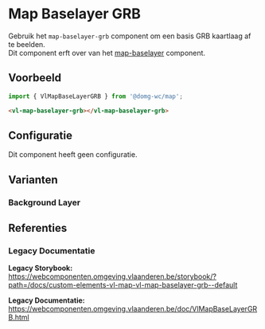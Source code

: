 
# Map Baselayer GRB

Gebruik het `map-baselayer-grb` component om een basis GRB kaartlaag af te beelden.<br/>
Dit component erft over van het [map-baselayer](/docs/map-baselayer--map-baselayer-default) component.

## Voorbeeld

```js
import { VlMapBaseLayerGRB } from '@domg-wc/map';
```

```html
<vl-map-baselayer-grb></vl-map-baselayer-grb>
```

<DocsStory id="map-baselayer-baselayer-grb--map-baselayer-grb-default" />

## Configuratie

Dit component heeft geen configuratie.

## Varianten

### Background Layer

<DocsStory id="map-baselayer-baselayer-grb--map-baselayer-grb-background-layer" />

## Referenties

### Legacy Documentatie

**Legacy Storybook:** https://webcomponenten.omgeving.vlaanderen.be/storybook/?path=/docs/custom-elements-vl-map-vl-map-baselayer-grb--default

**Legacy Documentatie:** https://webcomponenten.omgeving.vlaanderen.be/doc/VlMapBaseLayerGRB.html
